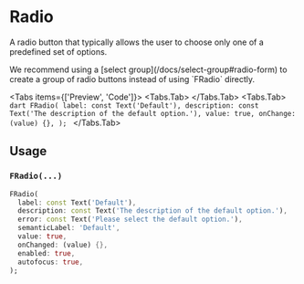 
# Radio
A radio button that typically allows the user to choose only one of a predefined set of options.

<LinkBadgeGroup>
    <LinkBadge label="API Reference" href="https://pub.dev/documentation/forui/latest/forui.widgets.radio/forui.widgets.radio-library.html"/>
</LinkBadgeGroup>

<div className="pb-5">
    <Callout type="info">
        We recommend using a [select group](/docs/select-group#radio-form) to create a group of radio buttons instead of using `FRadio` directly.
    </Callout>
</div>

<Tabs items={['Preview', 'Code']}>
  <Tabs.Tab>
    <Widget name='radio' variant='default' query={{}}/>
  </Tabs.Tab>
  <Tabs.Tab>
    ```dart
    FRadio(
      label: const Text('Default'),
      description: const Text('The description of the default option.'),
      value: true,
      onChange: (value) {},
    );
    ```
  </Tabs.Tab>
</Tabs>

## Usage

### `FRadio(...)`

```dart
FRadio(
  label: const Text('Default'),
  description: const Text('The description of the default option.'),
  error: const Text('Please select the default option.'),
  semanticLabel: 'Default',
  value: true,
  onChanged: (value) {},
  enabled: true,
  autofocus: true,
);
```
